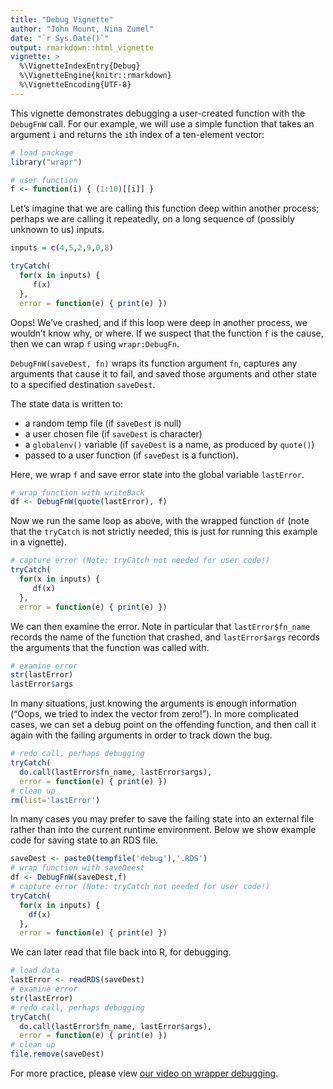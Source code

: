 ```yaml
---
title: "Debug Vignette"
author: "John Mount, Nina Zumel"
date: "`r Sys.Date()`"
output: rmarkdown::html_vignette
vignette: >
  %\VignetteIndexEntry{Debug}
  %\VignetteEngine{knitr::rmarkdown}
  %\VignetteEncoding{UTF-8}
---
```


This vignette demonstrates debugging a user-created function with the `DebugFnW` call. For our example, we will use a simple function that takes an argument `i` and returns the `i`th index of a ten-element vector:

```r
# load package
library("wrapr")

# user function
f <- function(i) { (1:10)[[i]] }

```

Let's imagine that we are calling this function deep within another process; perhaps we are calling it repeatedly, on a long sequence of (possibly unknown to us) inputs.

```r

inputs = c(4,5,2,9,0,8)

tryCatch(
  for(x in inputs) {
     f(x)
  },
  error = function(e) { print(e) })
```

Oops! We've crashed, and if this loop were deep in another process, we wouldn't know why, or where. If we suspect that the function `f` is the cause, then we can wrap `f` using `wrapr:DebugFn`.

`DebugFnW(saveDest, fn)` wraps its function argument `fn`, captures any arguments that cause it to fail, and saved those arguments and other state to a specified destination `saveDest`.

The state data is written to:

 * a random temp file (if `saveDest` is null)
 * a user chosen file (if `saveDest` is character)
 * a `globalenv()` variable (if `saveDest` is a name, as produced by `quote()`)
 * passed to a user function (if `saveDest` is a function).

Here, we wrap `f` and save error state into the global variable `lastError`.

```r
# wrap function with writeBack
df <- DebugFnW(quote(lastError), f)
```

Now we run the same loop as above, with the wrapped function `df` (note that the `tryCatch` is not strictly needed, this is just for running this example in a vignette).

```r
# capture error (Note: tryCatch not needed for user code!)
tryCatch(
  for(x in inputs) {
     df(x)
  },
  error = function(e) { print(e) })
```

We can then examine the error. Note in particular that `lastError$fn_name` records the name of the function that crashed, and `lastError$args` records the arguments that the function was called with.

```r
# examine error
str(lastError)
lastError$args
```

In many situations, just knowing the arguments is enough information ("Oops, we tried to index the vector from zero!"). In more complicated cases, we can set a debug point on the offending function, and then call it again with the failing arguments in order to track down the bug.

```r
# redo call, perhaps debugging
tryCatch(
  do.call(lastError$fn_name, lastError$args),
  error = function(e) { print(e) })
# clean up
rm(list='lastError')
```

In many cases you may prefer to save the failing state into an external file rather than into the current runtime environment. Below we show example code for saving state to an RDS file. 

```r
saveDest <- paste0(tempfile('debug'),'.RDS')
# wrap function with saveDeest
df <- DebugFnW(saveDest,f)
# capture error (Note: tryCatch not needed for user code!)
tryCatch(
  for(x in inputs) {
    df(x)
  },
  error = function(e) { print(e) })
```

We can later read that file back into R, for debugging.

```r
# load data
lastError <- readRDS(saveDest)
# examine error
str(lastError)
# redo call, perhaps debugging
tryCatch(
  do.call(lastError$fn_name, lastError$args),
  error = function(e) { print(e) })
# clean up
file.remove(saveDest)
```

For more practice, please view [our video on wrapper debugging](https://youtu.be/zFEC9-1XSN8?list=PLAKBwakacHbQT51nPHex1on3YNCCmggZA).
